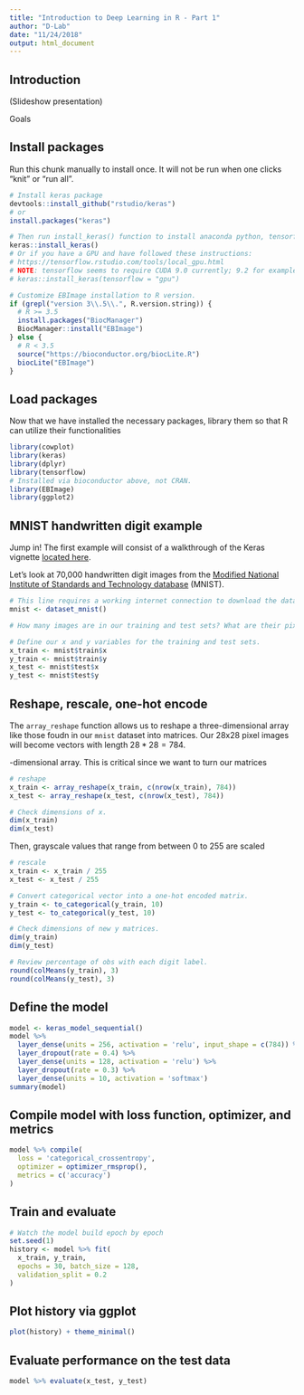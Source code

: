 ```yaml
---
title: "Introduction to Deep Learning in R - Part 1"
author: "D-Lab"
date: "11/24/2018"
output: html_document
---
```


## Introduction
(Slideshow presentation)

Goals

## Install packages

Run this chunk manually to install once. It will not be run when one clicks "knit" or "run all".

```r

# Install keras package
devtools::install_github("rstudio/keras")
# or
install.packages("keras")

# Then run install_keras() function to install anaconda python, tensorflow, and keras
keras::install_keras()
# Or if you have a GPU and have followed these instructions:
# https://tensorflow.rstudio.com/tools/local_gpu.html
# NOTE: tensorflow seems to require CUDA 9.0 currently; 9.2 for example will not work.
# keras::install_keras(tensorflow = "gpu")

# Customize EBImage installation to R version.
if (grepl("version 3\\.5\\.", R.version.string)) {
  # R >= 3.5
  install.packages("BiocManager")
  BiocManager::install("EBImage")
} else {
  # R < 3.5
  source("https://bioconductor.org/biocLite.R")
  biocLite("EBImage")
}


```

## Load packages
Now that we have installed the necessary packages, library them so that R can utilize their functionalities

```r

library(cowplot)
library(keras)
library(dplyr)
library(tensorflow)
# Installed via bioconductor above, not CRAN.
library(EBImage)
library(ggplot2)

```

## MNIST handwritten digit example
Jump in! The first example will consist of a walkthrough of the Keras vignette [located here](https://cran.r-project.org/web/packages/keras/vignettes/getting_started.html).  

Let's look at 70,000 handwritten digit images from the [Modified National Institute of Standards and Technology database](https://en.wikipedia.org/wiki/MNIST_database) (MNIST). 

```r
# This line requires a working internet connection to download the data the first time.
mnist <- dataset_mnist()

# How many images are in our training and test sets? What are their pixel dimensions? 

# Define our x and y variables for the training and test sets. 
x_train <- mnist$train$x
y_train <- mnist$train$y
x_test <- mnist$test$x
y_test <- mnist$test$y
```

## Reshape, rescale, one-hot encode

The `array_reshape` function allows us to reshape a three-dimensional array like those foudn in our `mnist` dataset into matrices. Our 28x28 pixel images will become vectors with length $28*28 = 784$. 

-dimensional array. This is critical since we want to turn our matrices 

```r
# reshape
x_train <- array_reshape(x_train, c(nrow(x_train), 784))
x_test <- array_reshape(x_test, c(nrow(x_test), 784))

# Check dimensions of x.
dim(x_train)
dim(x_test)
```

Then, grayscale values that range from between 0 to 255 are scaled 
```r
# rescale
x_train <- x_train / 255
x_test <- x_test / 255

# Convert categorical vector into a one-hot encoded matrix.
y_train <- to_categorical(y_train, 10)
y_test <- to_categorical(y_test, 10)

# Check dimensions of new y matrices.
dim(y_train)
dim(y_test)

# Review percentage of obs with each digit label.
round(colMeans(y_train), 3)
round(colMeans(y_test), 3)
```

## Define the model

```r
model <- keras_model_sequential() 
model %>% 
  layer_dense(units = 256, activation = 'relu', input_shape = c(784)) %>% 
  layer_dropout(rate = 0.4) %>% 
  layer_dense(units = 128, activation = 'relu') %>%
  layer_dropout(rate = 0.3) %>%
  layer_dense(units = 10, activation = 'softmax')
summary(model)
```

## Compile model with loss function, optimizer, and metrics

```r
model %>% compile(
  loss = 'categorical_crossentropy',
  optimizer = optimizer_rmsprop(),
  metrics = c('accuracy')
)
```

## Train and evaluate

```r
# Watch the model build epoch by epoch
set.seed(1)
history <- model %>% fit(
  x_train, y_train, 
  epochs = 30, batch_size = 128, 
  validation_split = 0.2
)
```

## Plot history via ggplot

```r
plot(history) + theme_minimal()
```

## Evaluate performance on the test data

```r
model %>% evaluate(x_test, y_test)
```
